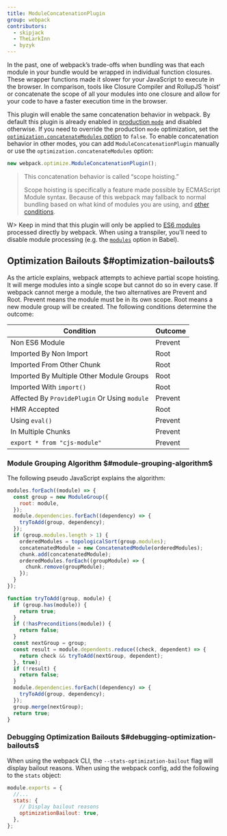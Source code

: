 ```yaml
---
title: ModuleConcatenationPlugin
group: webpack
contributors:
  - skipjack
  - TheLarkInn
  - byzyk
---
```


In the past, one of webpack’s trade-offs when bundling was that each module in your bundle would be wrapped in individual function closures. These wrapper functions made it slower for your JavaScript to execute in the browser. In comparison, tools like Closure Compiler and RollupJS ‘hoist’ or concatenate the scope of all your modules into one closure and allow for your code to have a faster execution time in the browser.

This plugin will enable the same concatenation behavior in webpack. By default this plugin is already enabled in [production `mode`](/configuration/mode/#mode-production) and disabled otherwise. If you need to override the production `mode` optimization, set the [`optimization.concatenateModules` option](/configuration/optimization/#optimizationconcatenatemodules) to `false`. To enable concatenation behavior in other modes, you can add `ModuleConcatenationPlugin` manually or use the `optimization.concatenateModules` option:

```js
new webpack.optimize.ModuleConcatenationPlugin();
```

> This concatenation behavior is called “scope hoisting.”
>
> Scope hoisting is specifically a feature made possible by ECMAScript Module syntax. Because of this webpack may fallback to normal bundling based on what kind of modules you are using, and [other conditions](https://medium.com/webpack/webpack-freelancing-log-book-week-5-7-4764be3266f5).

W> Keep in mind that this plugin will only be applied to [ES6 modules](/api/module-methods/#es6-recommended) processed directly by webpack. When using a transpiler, you'll need to disable module processing (e.g. the [`modules`](https://babeljs.io/docs/en/babel-preset-env#modules) option in Babel).

## Optimization Bailouts $#optimization-bailouts$

As the article explains, webpack attempts to achieve partial scope hoisting. It will merge modules into a single scope but cannot do so in every case. If webpack cannot merge a module, the two alternatives are Prevent and Root. Prevent means the module must be in its own scope. Root means a new module group will be created. The following conditions determine the outcome:

| Condition                                     | Outcome |
| --------------------------------------------- | ------- |
| Non ES6 Module                                | Prevent |
| Imported By Non Import                        | Root    |
| Imported From Other Chunk                     | Root    |
| Imported By Multiple Other Module Groups      | Root    |
| Imported With `import()`                      | Root    |
| Affected By `ProvidePlugin` Or Using `module` | Prevent |
| HMR Accepted                                  | Root    |
| Using `eval()`                                | Prevent |
| In Multiple Chunks                            | Prevent |
| `export * from "cjs-module"`                  | Prevent |

### Module Grouping Algorithm $#module-grouping-algorithm$

The following pseudo JavaScript explains the algorithm:

```js
modules.forEach((module) => {
  const group = new ModuleGroup({
    root: module,
  });
  module.dependencies.forEach((dependency) => {
    tryToAdd(group, dependency);
  });
  if (group.modules.length > 1) {
    orderedModules = topologicalSort(group.modules);
    concatenatedModule = new ConcatenatedModule(orderedModules);
    chunk.add(concatenatedModule);
    orderedModules.forEach((groupModule) => {
      chunk.remove(groupModule);
    });
  }
});

function tryToAdd(group, module) {
  if (group.has(module)) {
    return true;
  }
  if (!hasPreconditions(module)) {
    return false;
  }
  const nextGroup = group;
  const result = module.dependents.reduce((check, dependent) => {
    return check && tryToAdd(nextGroup, dependent);
  }, true);
  if (!result) {
    return false;
  }
  module.dependencies.forEach((dependency) => {
    tryToAdd(group, dependency);
  });
  group.merge(nextGroup);
  return true;
}
```

### Debugging Optimization Bailouts $#debugging-optimization-bailouts$

When using the webpack CLI, the `--stats-optimization-bailout` flag will display bailout reasons. When using the webpack config, add the following to the `stats` object:

```js
module.exports = {
  //...
  stats: {
    // Display bailout reasons
    optimizationBailout: true,
  },
};
```
